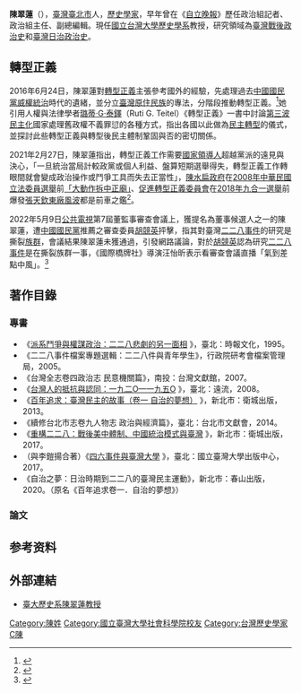 {{Infobox_officeholder
| name = 陳翠蓮
| image name = 
| width = 
| now = 臺灣歷史學家
| period = 
| Sex = 女
| party = 
| Native place = 
| date of birth ={{birth year and age|1961}}
| place of birth = {{ROC|臺灣省}}[[臺北縣|臺北縣]]（今[[新北市|新北市]]）
| nationality = {{ROC}}
| educate = 
*[[國立台灣大學|國立台灣大學]]政治學研究所博士（1987.09-1994.06）
*國立台灣大學政治學研究所碩士（1984.09-1987.06）
*國立台灣大學政治學系學士（1980.09-1984.06）
|past=
*[[國立台灣大學歷史學系|國立台灣大學歷史學系]]教授（2013.02起）
*[[國立政治大學|國立政治大學]]台灣史研究所教授（2011.08-2013.01）
*國立政治大學台灣史研究所教授兼所長2009.08-2011.07）
*國立政治大學台灣史研究所教授（2009.02-2009.07）
*國立政治大學台灣史研究所副教授（2005.08-2009.01）
*[[淡江大學|淡江大學]]公共行政學系副教授兼主任（2003.08-2005.07）
*淡江大學公共行政學系副教授（1995.08-2003.07）
*《[[自立晚報|自立晚報]]》政治組記者、政治組主任、副總編輯（1987.06-1995.07）
*[[台灣民間真相與和解促進會|台灣民間真相與和解促進會]]理事
}}
'''陳翠蓮'''（{{bd|1961年}}），[[臺灣|臺灣]][[臺北市|臺北市]]人，[[歷史學家|歷史學家]]，早年曾在《[[自立晚報|自立晚報]]》歷任政治組記者、政治組主任、副總編輯。現任[[國立台灣大學歷史學系|國立台灣大學歷史學系]]教授，研究領域為[[臺灣戰後時期|臺灣戰後]][[臺灣政治史|政治史]]和[[台灣日治時期|臺灣日治]][[臺灣政治史|政治史]]。

==轉型正義==
2016年6月24日，陳翠蓮對[[轉型正義|轉型正義]]主張參考國外的經驗，先處理過去[[中國國民黨|中國國民黨]][[威權統治|威權統治]]時代的遺緒，並分立[[臺灣原住民族|臺灣原住民族]]的專法，分階段推動轉型正義。<ref>{{Cite web |url=http://www.appledaily.com.tw/appledaily/article/headline/20160624/37281715/ |title=轉型正義不宜包山包海|author=陳翠蓮|work=台灣蘋果日報 |date=2016-06-24 |access-date=2017-01-19 |archive-date=2017-01-31 |archive-url=https://web.archive.org/web/20170131190723/http://www.appledaily.com.tw/appledaily/article/headline/20160624/37281715/ |dead-url=no }}</ref>她引用人權與法律學者[[璐蒂·G·泰鐸|璐蒂·G·泰鐸]]（Ruti G. Teitel）《轉型正義》一書中討論[[第三波民主化|第三波民主化]]國家處理舊政權不義罪愆的各種方式，指出各國以此做為[[民主轉型|民主轉型]]的儀式，並探討此些轉型正義與轉型後民主體制鞏固與否的密切關係。

2021年2月27日，陳翠蓮指出，轉型正義工作需要[[國家領導人|國家領導人]]超越黨派的遠見與決心，「一旦統治當局計較政黨或個人利益、盤算短期選舉得失，轉型正義工作轉眼間就會變成政治操作或鬥爭工具而失去正當性」，[[陳水扁政府|陳水扁政府]]在[[2008年中華民國立法委員選舉|2008年中華民國立法委員選舉]]前[[國立臺灣民主紀念館|「大動作拆中正廟」]]、[[促進轉型正義委員會|促進轉型正義委員會]]在[[2018年九合一選舉|2018年九合一選舉]]前爆發[[張天欽東廠風波|張天欽東廠風波]]都是前車之鑑<ref>{{Cite web|url=https://tw.appledaily.com/forum/20210227/62L75SNAHND7ROEKAFW2XHDRPQ/|author=陳翠蓮|language=zh-tw|title=推動轉型正義工作的成敗關鍵|publisher=台灣蘋果日報|date=2021-02-27|accessdate=2021-04-10|archive-date=2021-04-10|archive-url=https://web.archive.org/web/20210410124610/https://tw.appledaily.com/forum/20210227/62L75SNAHND7ROEKAFW2XHDRPQ/|dead-url=no}}</ref>。

2022年5月9日[[公共電視台|公共電視]]第7屆董監事審查會議上，獲提名為董事候選人之一的陳翠蓮，遭[[中國國民黨|中國國民黨]]推薦之審查委員[[胡競英|胡競英]]抨擊，指其對臺灣[[二二八事件|二二八事件]]的研究是撕裂[[族群|族群]]，會議結果陳翠蓮未獲通過，引發網路議論，對於[[胡競英|胡競英]]認為研究[[二二八事件|二二八事件]]是在撕裂族群一事，《國際橋牌社》導演汪怡昕表示看審查會議直播「氣到差點中風」。<ref>{{cite news|url=https://ent.ltn.com.tw/news/breakingnews/3920896|title=公視董事審查 胡冠珍批研究228撕裂族群 他氣到快中風|date=2022年5月9日|publisher=自由時報|accessdate=2022年5月14日|archive-date=2022年5月9日|archive-url=http://web.archive.org/web/20220509131005/https://ent.ltn.com.tw/news/breakingnews/3920896|dead-url=no}}</ref>

==著作目錄==
===專書===
*《[http://www.readingtimes.com.tw/ReadingTimes/ProductPage.aspx?gp=productdetail&cid=mcbl(SellItems)&id=BC0057 派系鬥爭與權謀政治：二二八悲劇的另一面相] {{Wayback|url=http://www.readingtimes.com.tw/ReadingTimes/ProductPage.aspx?gp=productdetail&cid=mcbl(SellItems)&id=BC0057 |date=20170131195140 }}》，臺北：時報文化，1995。
*《二二八事件檔案專題選輯：二二八件與青年學生》，行政院研考會檔案管理局，2005。
*《台灣全志卷四政治志 民意機關篇》，南投：台灣文獻館，2007。
*《[http://www.books.com.tw/products/0010411156 台灣人的抵抗與認同：一九二O—一九五O] {{Wayback|url=http://www.books.com.tw/products/0010411156 |date=20180411120707 }}》，臺北：遠流，2008。
*《[http://www.books.com.tw/products/0010611213 百年追求：臺灣民主的故事（卷一 自治的夢想）] {{Wayback|url=http://www.books.com.tw/products/0010611213 |date=20170202002124 }}》，新北市：衛城出版，2013。
*《續修台北市志卷九人物志 政治與經濟篇》，臺北：台北市文獻會，2014。
*《[https://www.books.com.tw/products/0010743933 重構二二八：戰後美中體制、中國統治模式與臺灣] {{Wayback|url=https://www.books.com.tw/products/0010743933 |date=20190904091103 }}》，新北市：衛城出版，2017。
*（與李鎧揚合著）《[https://www.books.com.tw/products/0010778321 四六事件與臺灣大學] {{Wayback|url=https://www.books.com.tw/products/0010778321 |date=20210204045331 }}》，臺北：國立臺灣大學出版中心，2017。
*《自治之夢：日治時期到二二八的臺灣民主運動》，新北市：春山出版，2020。（原名《百年追求卷一．自治的夢想》）
===論文===

== 参考资料 ==
{{reflist}}

==外部連結==
*[http://140.112.142.79/teacher/user-p.asp?teacher=tsuilienchen#a2 臺大歷史系陳翠蓮教授] {{Wayback|url=http://140.112.142.79/teacher/user-p.asp?teacher=tsuilienchen#a2 |date=20160501012244 }}

[[Category:陳姓|Category:陳姓]]
[[Category:國立臺灣大學社會科學院校友|Category:國立臺灣大學社會科學院校友]]
[[Category:台灣歷史學家|Category:台灣歷史學家]]
[[Category:國立臺灣大學教授|C陳]]